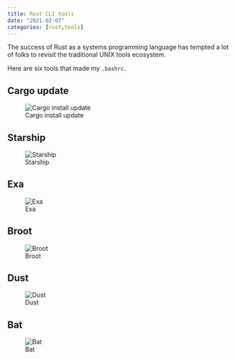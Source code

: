 ```yaml
---
title: Rust CLI tools
date: "2021-02-07"
categories: [rust,tools]
---
```


The success of Rust as a systems programming language
has tempted a lot of folks to revisit the traditional UNIX tools
ecosystem.

Here are six tools that made my `.bashrc`.

## Cargo update

![Cargo install update](cargo-install-update.png)

## Starship

![Starship](starship.png)

## Exa

![Exa](exa.png)

## Broot

![Broot](broot.png)

## Dust

![Dust](dust.png)

## Bat

![Bat](bat.png)
